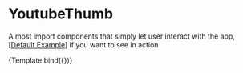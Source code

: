 
<Meta title="Components/YoutubeThumb" />

# YoutubeThumb

A most import components that simply let user interact with the app,[[Default Example](/docs/components-YoutubeThumb-example--success)] if you want to see in action


<Story name="Introduction" args={{}}>
  {Template.bind({})}
</Story>
